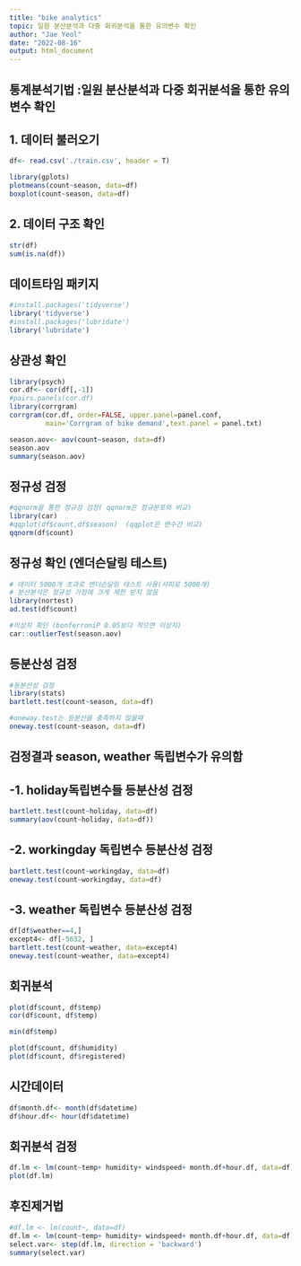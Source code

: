 ```yaml
---
title: "bike analytics"
topic: 일원 분산분석과 다중 회귀분석을 통한 유의변수 확인
author: "Jae Yeol"
date: "2022-08-16"
output: html_document
---
```


## 통계분석기법 :일원 분산분석과 다중 회귀분석을 통한 유의변수 확인


## 1. 데이터 불러오기
```r
df<- read.csv('./train.csv', header = T)

library(gplots)
plotmeans(count~season, data=df)
boxplot(count~season, data=df)

```

## 2. 데이터 구조 확인
```r
str(df)
sum(is.na(df))
```





## 데이트타임 패키지

```r
#install.packages('tidyverse')
library('tidyverse')
#install.packages('lubridate')
library('lubridate')
```


## 상관성 확인

```r
library(psych)
cor.df<- cor(df[,-1])
#pairs.panels(cor.df)
library(corrgram)
corrgram(cor.df, order=FALSE, upper.panel=panel.conf, 
         main='Corrgram of bike demand',text.panel = panel.txt)

```

```r
season.aov<- aov(count~season, data=df)
season.aov
summary(season.aov)
```


## 정규성 검정

```r
#qqnorm을 통한 정규성 검정( qqnorm은 정규분포와 비교)
library(car)
#qqplot(df$count,df$season)  (qqplot은 변수간 비교)
qqnorm(df$count)
```

## 정규성 확인 (엔더슨달링 테스트)
```r
# 데이터 5000개 초과로 앤더슨달링 테스트 사용(샤피로 5000개)
# 분산분석은 정규성 가정에 크게 제한 받지 않음
library(nortest)
ad.test(df$count)
```


```r
#이상치 확인 (bonferroniP 0.05보다 작으면 이상치)
car::outlierTest(season.aov)
```

## 등분산성 검정

```r
#등분산성 검정
library(stats)
bartlett.test(count~season, data=df)

#oneway.test는 등분산을 충족하지 않을때
oneway.test(count~season, data=df)
```


## 검정결과 season, weather 독립변수가 유의함
## -1. holiday독립변수들 등분산성 검정
```r

bartlett.test(count~holiday, data=df)
summary(aov(count~holiday, data=df))

```

## -2. workingday 독립변수 등분산성 검정
```r
bartlett.test(count~workingday, data=df)
oneway.test(count~workingday, data=df)
```


## -3. weather 독립변수 등분산성 검정
```r
df[df$weather==4,]
except4<- df[-5632, ]
bartlett.test(count~weather, data=except4)
oneway.test(count~weather, data=except4)
```


## 회귀분석

```r
plot(df$count, df$temp)
cor(df$count, df$temp)

min(df$temp)
```

```r
plot(df$count, df$humidity)
plot(df$count, df$registered)
```

## 시간데이터

```r
df$month.df<- month(df$datetime)
df$hour.df<- hour(df$datetime)
```

## 회귀분석 검정

```r
df.lm <- lm(count~temp+ humidity+ windspeed+ month.df+hour.df, data=df)
plot(df.lm)
```

## 후진제거법

```r
#df.lm <- lm(count~, data=df)
df.lm <- lm(count~temp+ humidity+ windspeed+ month.df+hour.df, data=df)
select.var<- step(df.lm, direction = 'backward')
summary(select.var)
```
